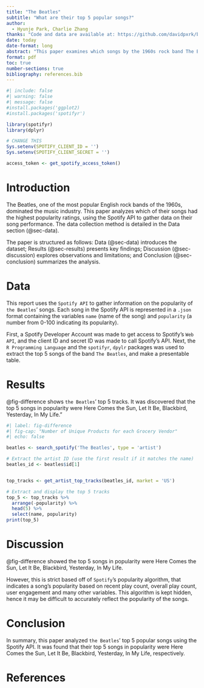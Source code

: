 ```yaml
---
title: "The Beatles"
subtitle: "What are their top 5 popular songs?"
author: 
  - Hyunje Park, Charlie Zhang
thanks: "Code and data are available at: https://github.com/davidpxrk/beatles-top-5-songs"
date: today
date-format: long
abstract: "This paper examines which songs by the 1960s rock band The Beatles have the highest popularity in the United States, based on Spotify's popularity metric. It was discovered that the top 5 songs in popularity were Here Comes the Sun, Let It Be, Blackbird, Yesterday, In My Life."
format: pdf
toc: true
number-sections: true
bibliography: references.bib
---
```


```r
#| include: false
#| warning: false
#| message: false
#install.packages('ggplot2)
#install.packages('spotifyr')

library(spotifyr)
library(dplyr)

# CHANGE THIS
Sys.setenv(SPOTIFY_CLIENT_ID = '')
Sys.setenv(SPOTIFY_CLIENT_SECRET = '')

access_token <- get_spotify_access_token()
```

\newpage

# Introduction

The Beatles, one of the most popular English rock bands of the 1960s, dominated the music industry. This paper analyzes which of their songs had the highest popularity ratings, using the Spotify API to gather data on their song performance. The data collection method is detailed in the Data section (@sec-data).

The paper is structured as follows: Data (@sec-data) introduces the dataset; Results (@sec-results) presents key findings; Discussion (@sec-discussion) explores observations and limitations; and Conclusion (@sec-conclusion) summarizes the analysis.

# Data {#sec-data}

This report uses the `Spotify API` to gather information on the popularity of `the Beatles`' songs. Each song in the Spotify API is represented in a `.json` format containing the variables `name` (name of the song) and `popularity` (a number from 0-100 indicating its popularity).

First, a Spotify Developer Account was made to get access to Spotify's `Web API`, and the client ID and secret ID was made to call Spotify's API. Next, the `R Programming Language` and the `spotifyr`, `dpylr` packages was used to extract the top 5 songs of the band `The Beatles`, and make a presentable table.


# Results {#sec-results}

@fig-difference shows `the Beatles`' top 5 tracks. It was discovered that the top 5 songs in popularity were Here Comes the Sun, Let It Be, Blackbird, Yesterday, In My Life."

```r
#| label: fig-difference
#| fig-cap: "Number of Unique Products for each Grocery Vendor"
#| echo: false

beatles <- search_spotify('The Beatles', type = 'artist')

# Extract the artist ID (use the first result if it matches the name)
beatles_id <- beatles$id[1]


top_tracks <- get_artist_top_tracks(beatles_id, market = 'US')

# Extract and display the top 5 tracks
top_5 <- top_tracks %>%
  arrange(-popularity) %>%
  head(5) %>%
  select(name, popularity)
print(top_5)

```

\newpage

# Discussion {#sec-discussion}

@fig-difference showed the top 5 songs in popularity were Here Comes the Sun, Let It Be, Blackbird, Yesterday, In My Life. 

However, this is strict based off of `Spotify`'s popularity algorithm, that indicates a song's popularity based on recent play count, overall play count, user engagement and many other variables. This algorithm is kept hidden, hence it may be difficult to accurately reflect the popularity of the songs.


# Conclusion {#sec-conclusion}

In summary, this paper analyzed `the Beatles`' top 5 popular songs using the Spotify API. It was found that their top 5 songs in popularity were Here Comes the Sun, Let It Be, Blackbird, Yesterday, In My Life, respectively.


\newpage

# References
